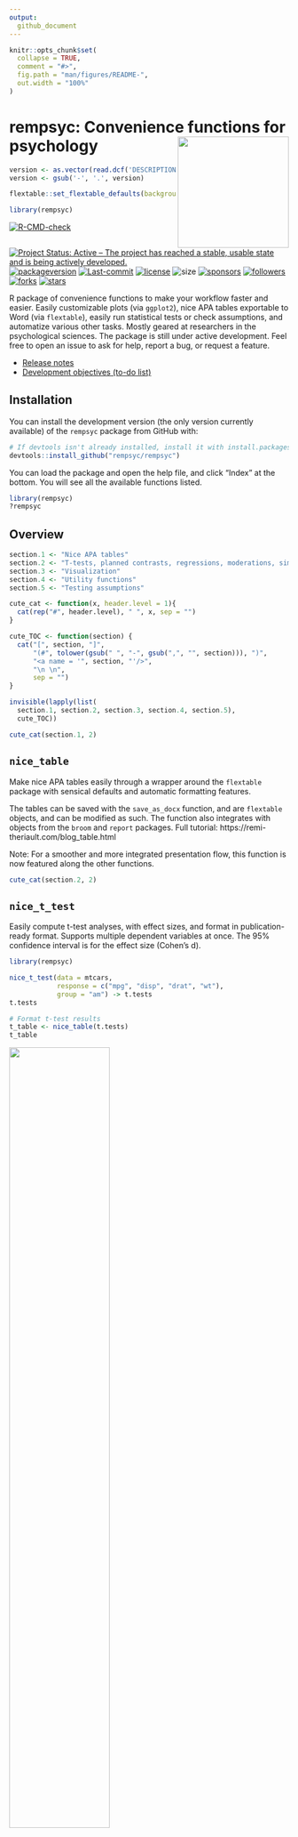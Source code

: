 ```yaml
---
output: 
  github_document
---
```


<!-- README.md is generated from README.Rmd. Please edit that file -->

```r
knitr::opts_chunk$set(
  collapse = TRUE,
  comment = "#>",
  fig.path = "man/figures/README-",
  out.width = "100%"
)
```

# rempsyc: Convenience functions for psychology <img src='man/figures/logo.png' align="right" height="139" style="float:right; height:200px;" />

```r
version <- as.vector(read.dcf('DESCRIPTION')[, 'Version'])                                  
version <- gsub('-', '.', version)   

flextable::set_flextable_defaults(background.color = "white")

library(rempsyc)

```

<!-- badges: start -->
[![R-CMD-check](https://github.com/rempsyc/rempsyc/workflows/R-CMD-check/badge.svg)](https://github.com/rempsyc/rempsyc/actions)
[![Project Status: Active – The project has reached a stable, usable state and is being actively developed.](https://www.repostatus.org/badges/latest/active.svg)](https://www.repostatus.org/#active)
[![packageversion](https://img.shields.io/github/r-package/v/rempsyc/rempsyc)](https://github.com/rempsyc/rempsyc/commits/main)
[![Last-commit](https://img.shields.io/github/last-commit/rempsyc/rempsyc)](https://github.com/rempsyc/rempsyc/commits/main)
[![license](https://img.shields.io/badge/license-GPL--3-blue.svg)](https://www.gnu.org/licenses/gpl-3.0.en.html)
![size](https://img.shields.io/github/repo-size/rempsyc/rempsyc)
[![sponsors](https://img.shields.io/github/sponsors/rempsyc)](https://paypal.me/rempsyc)
[![followers](https://img.shields.io/github/followers/rempsyc?style=social)](https://github.com/rempsyc?tab=followers)
[![forks](https://img.shields.io/github/forks/rempsyc/rempsyc?style=social)](https://github.com/rempsyc/rempsyc/network/members)
[![stars](https://img.shields.io/github/stars/rempsyc/rempsyc?style=social)](https://github.com/rempsyc/rempsyc/stargazers)
<!-- badges: end -->

R package of convenience functions to make your workflow faster and easier. Easily customizable plots (via `ggplot2`), nice APA tables exportable to Word (via `flextable`), easily run statistical tests or check assumptions, and automatize various other tasks. Mostly geared at researchers in the psychological sciences. The package is still under active development. Feel free to open an issue to ask for help, report a bug, or request a feature.

- [Release notes](https://github.com/rempsyc/rempsyc/blob/main/NEWS.md)
- [Development objectives (to-do list)](https://github.com/rempsyc/rempsyc/blob/main/TODOS.md)

## Installation

You can install the development version (the only version currently available) of the `rempsyc` package from GitHub with:

``` r
# If devtools isn't already installed, install it with install.packages("devtools")
devtools::install_github("rempsyc/rempsyc")
```
You can load the package and open the help file, and click "Index" at the bottom. You will see all the available functions listed.

``` r
library(rempsyc)
?rempsyc
```

## Overview

```r

section.1 <- "Nice APA tables"
section.2 <- "T-tests, planned contrasts, regressions, moderations, simple slopes"
section.3 <- "Visualization"
section.4 <- "Utility functions"
section.5 <- "Testing assumptions"

cute_cat <- function(x, header.level = 1){ 
  cat(rep("#", header.level), " ", x, sep = "")
}

cute_TOC <- function(section) {
  cat("[", section, "]",
      "(#", tolower(gsub(" ", "-", gsub(",", "", section))), ")",
      "<a name = '", section, "'/>",
      "\n \n",
      sep = "")
}

invisible(lapply(list(
  section.1, section.2, section.3, section.4, section.5), 
  cute_TOC))

```

```r
cute_cat(section.1, 2)
```

## `nice_table`

Make nice APA tables easily through a wrapper around the `flextable` package with sensical defaults and automatic formatting features.

The tables can be saved with the `save_as_docx` function, and are `flextable` objects, and can be modified as such. The function also integrates with objects from the `broom` and `report` packages. Full tutorial: https://remi-theriault.com/blog_table.html

Note: For a smoother and more integrated presentation flow, this function is now featured along the other functions.

```r
cute_cat(section.2, 2)
```

## `nice_t_test`

Easily compute t-test analyses, with effect sizes, and format in publication-ready format. Supports multiple dependent variables at once. The 95% confidence interval is for the effect size (Cohen's d).

```r
library(rempsyc)

nice_t_test(data = mtcars,
            response = c("mpg", "disp", "drat", "wt"),
            group = "am") -> t.tests
t.tests

# Format t-test results
t_table <- nice_table(t.tests)
t_table
```

<img src="man/figures/README-t_table-1.png" width="60%" />

```r
# Save to word
save_as_docx(t_table, path = "D:/R treasures/t_tests.docx")
```

Full tutorial: https://remi-theriault.com/blog_t-test

## `nice_contrasts `

Easily compute regression with planned contrast analyses (pairwise comparisons similar to t-tests but more powerful when more than 2 groups), and format in publication-ready format. Supports multiple dependent variables at once (but supports only three groups for the moment). In this particular case, the confidence intervals are bootstraped around the Robust Cohen's d.

```r
nice_contrasts(data = mtcars,
               response = c("mpg", "disp"),
               group = "cyl",
               covariates = "hp") -> contrasts
contrasts

# Format contrasts results
nice_table(contrasts, highlight = .001)
```

<img src="man/figures/README-contrasts_table-1.png" width="70%" />

Full tutorial: https://remi-theriault.com/blog_t-test

## `nice_mod`

Easily compute moderation analyses, with effect sizes, and format in publication-ready format. Supports multiple dependent variables and covariates at once.

```r
nice_mod(data = mtcars,
         response = c("mpg", "disp"),
         predictor = "gear",
         moderator = "wt") -> moderations
moderations

# Format moderation results
nice_table(moderations, highlight = TRUE)
```

<img src="man/figures/README-mod_table-1.png" width="70%" />

Full tutorial: https://remi-theriault.com/blog_moderation

## `nice_lm`

For more complicated models not supported by `nice_mod`, one can define the model in the traditional way and feed it to `nice_lm` instead. Supports multiple `lm` models as well.

```r

model1 <- lm(mpg ~ cyl + wt * hp, mtcars)
model2 <- lm(qsec ~ disp + drat * carb, mtcars)
nice_lm(list(model1, model2))

```

Full tutorial: https://remi-theriault.com/blog_moderation

## `nice_slopes`

Easily compute simple slopes in moderation analysis, with effect sizes, and format in publication-ready format. Supports multiple dependent variables and covariates at once.

```r
nice_slopes(data = mtcars,
            response = c("mpg", "disp"),
            predictor = "gear",
            moderator = "wt") -> simple.slopes
simple.slopes

# Format simple slopes results1
nice_table(simple.slopes)
```

<img src="man/figures/README-slopes_table-1.png" width="80%" />

Full tutorial: https://remi-theriault.com/blog_moderation

## `nice_lm_slopes`

For more complicated models not supported by `nice_slopes`, one can define the model in the traditional way and feed it to `nice_lm_slopes` instead. Supports multiple `lm` models as well, but the predictor and moderator need to be the same for these models (the dependent variable can change).

```r
model1 <- lm(mpg ~ gear * wt, mtcars)
model2 <- lm(disp ~ gear * wt, mtcars)
my.models <- list(model1, model2)
nice_lm_slopes(my.models, predictor = "gear", moderator = "wt")
```

Full tutorial: https://remi-theriault.com/blog_moderation

```r
cute_cat(section.3, 2)
```

All plots can be saved with the `ggsave()` function. They are `ggplot2` objects so can be modified as such. 

## `nice_violin`

Make nice violin plots easily with 95% bootstrapped confidence intervals.

```r
nice_violin(data = ToothGrowth,
            group = "dose",
            response = "len",
            xlabels = c("Low", "Medium", "High"),
            comp1 = 1,
            comp2 = 3,
            has.d = TRUE,
            d.y = 30)

# Save plot
ggsave('niceplot.pdf', width = 7, height = 7, unit = 'in', 
       dpi = 300, path = "D:/R treasures/")
```

Full tutorial: https://remi-theriault.com/blog_violin.html

## `nice_scatter`

Make nice scatter plots easily.

```r
nice_scatter(data = mtcars,
             predictor = "wt",
             response = "mpg",
             has.confband = TRUE,
             has.r = TRUE,
             has.p = TRUE)

nice_scatter(data = mtcars,
             predictor = "wt",
             response = "mpg",
             group = "cyl",
             has.confband = TRUE)
```

Full tutorial: https://remi-theriault.com/blog_scatter.html

## `overlap_circle `

Interpolating the Inclusion of the Other in the Self Scale (self-other merging) easily.

```r

# Score of 3.5 (25% overlap)
overlap_circle(3.5)

# Score of 6.84 (81.8% overlap)
overlap_circle(6.84)
```

Full tutorial: https://remi-theriault.com/blog_circles.html

## `cormatrix_excel`

Easily output a correlation matrix and export it to Microsoft Excel, with the first row and column frozen, and correlation coefficients colour-coded based on their effect size (0.0-0.3: small (no colour); 0.3-0.6: medium (pink); 0.6-1.0: large (red)).

```r

cormatrix_excel(mtcars)

```

<img src="man/figures/cormatrix.png" width="100%" />

```r
cute_cat(section.4, 2)
```

## `nice_na`

Nicely reports NA values according to existing guidelines (i.e, reporting absolute or percentage of item-based missing values, plus each scale's maximum amount of missing values for a given participant). Accordingly, allows specifying a list of columns representing questionnaire items to produce a questionnaire-based report of missing values.

```r
# Create synthetic data frame for the demonstration
set.seed(50)
df <- data.frame(scale1_Q1 = sample(c(NA, 1:6), replace = TRUE),
                 scale1_Q2 = sample(c(NA, 1:6), replace = TRUE),
                 scale1_Q3 = sample(c(NA, 1:6), replace = TRUE),
                 scale2_Q1 = sample(c(NA, 1:6), replace = TRUE),
                 scale2_Q2 = sample(c(NA, 1:6), replace = TRUE),
                 scale2_Q3 = sample(c(NA, 1:6), replace = TRUE),
                 scale3_Q1 = sample(c(NA, 1:6), replace = TRUE),
                 scale3_Q2 = sample(c(NA, 1:6), replace = TRUE),
                 scale3_Q3 = sample(c(NA, 1:6), replace = TRUE))

# Then select your scales by name
nice_na(df, scales = c("scale1", "scale2", "scale3"))

# Or whole dataframe
nice_na(df)

```

## `nice_reverse`

Easily recode scores (reverse-score), typically for questionnaire answers.

```r
# Reverse score of 5 with a maximum score of 5
nice_reverse(5, 5)

# Reverse scores with maximum = 4 and minimum = 0
nice_reverse(1:4, 4, min = 0)

# Reverse scores with maximum = 3 and minimum = -3
nice_reverse(-3:3, 3, min = -3)
```

## `format_value`

Easily format *p* or *r* values. Note: converts to `character` class for use in figures or manuscripts to accommodate e.g., "< .001".

```r
format_p(0.0041231)
format_p(t.tests$p)
format_r(moderations$sr2)
format_d(t.tests$d)
```

## `nice_randomize`

Randomize easily with different designs.

```r

# Specify design, number of conditions, number of participants, and names of conditions:
nice_randomize(design = "between", Ncondition = 4, n = 8,
               condition.names = c("BP","CX","PZ","ZL"))

# Within-Group Design
nice_randomize(design = "within", Ncondition = 3, n = 3,
               condition.names = c("SV","AV","ST"))
```

Full tutorial: https://remi-theriault.com/blog_randomize.html

```r
cute_cat(section.5, 2)
```

## `nice_assumptions `

Test linear regression assumptions easily with a nice summary table.

```r

# Create regression model
model <- lm(mpg ~ wt * cyl + gear, data = mtcars)
# View results
View(nice_assumptions(model))
```

<img src="man/figures/assumptions_table.png" width="70%" />

Full tutorial: https://remi-theriault.com/blog_assumptions

## `nice_normality `

Easily make nice density and QQ plots per-group.

```r
nice_normality(data = iris,
               variable = "Sepal.Length",
               group = "Species",
               grid = FALSE,
               shapiro = TRUE,
               histogram = TRUE)
```

Full tutorial: https://remi-theriault.com/blog_assumptions

## `nice_var `

Obtain variance per group as well as check for the rule of thumb of one group having variance four times bigger than any of the other groups.

```r
nice_var(data = iris,
         variable = "Sepal.Length",
         group = "Species")
```

Full tutorial: https://remi-theriault.com/blog_assumptions

## `nice_varplot `

Attempt to visualize variance per group.

```r
nice_varplot(data = iris,
             variable = "Sepal.Length",
             group = "Species")
```

Full tutorial: https://remi-theriault.com/blog_assumptions

## Support me and this package

Thank you for your support. You can support me and this package here: https://github.com/sponsors/rempsyc
